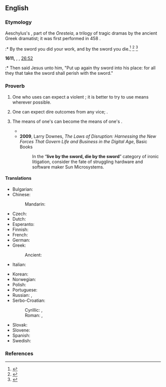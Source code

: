 ==English==

===Etymology===
Aeschylus's ''{{w|Agamemnon (play)|Agamemnon}}'', part of the ''Oresteia'', a trilogy of tragic dramas by the ancient Greek dramatist; it was first performed in 458 {{l|en|BCE}}.
:* By the sword you did your work, and by the sword you die.<ref>{{cite web|url=http://genius.com/Aeschylus-agamamnon-lines-1509-1558-annotated |title=Aeschylus – Agamamnon (Lines 1509-1558) |website=Genius.com |date=2014-08-01 |accessdate=2017-01-15}}</ref> <ref>{{cite book |last=Fagles |first=Robert |date=1984 |title=The Oresteia |url=https://books.google.co.uk/books?id=NtSGKcgMIlIC |location= |publisher=Penguin Books |page= |isbn=9780140443332 |author-link= }}</ref> <ref>{{cite web|url=https://archive.org/stream/oresteiaofaeschy00aescuoft?ref=ol#page/62/mode/2up/search/sword |title=The Agamamnon |website=archive.org |date=1920-01-01 |accessdate=2017-07-26}}</ref>

'''1611,''' {{w|King James Version of the Bible}}, {{w|Gospel of Matthew}}, [[s:Bible (King James)/Matthew#Chapter 26|26:52]]
:* Then said Jesus unto him, "Put up again thy sword into his place: for all they that take the sword shall perish with the sword."

===Proverb===
{{head|en|proverb}}

# One who uses {{l|en|violence}} can expect a violent {{l|en|response}}; it is better to try to use {{l|en|peaceful}} means wherever possible.
# {{lb|en|figuratively}} One can expect dire outcomes from any vice; {{non-gloss definition|used to convey a sense that {{l|en|poetic justice}} is inevitable}}.
# {{lb|en|figuratively}} The means of one's {{l|en|success}} can become the means of one's {{l|en|downfall}}.
#* {{quote-journal|date=October 17 1997|passage=And in Dirk Diggler's most anguished scene, as he shouts at Jack Horner, "I'm ready to shoot my scene RIGHT NOW!" we learn that those who '''live by the sword''' can also '''die by it'''.|author=Roger Ebert|newspaper=Chicago Sun-Times|url=http://www.rogerebert.com/reviews/boogie-nights-1997|Boogie Nights (1997) review}}
#* '''2009''', Larry Downes, ''The Laws of Disruption: Harnessing the New Forces That Govern Life and Business in the Digital Age'', Basic Books {{ISBN|9780465019984}}
#*: In the “'''live by the sword, die by the sword'''” category of ironic litigation, consider the fate of struggling hardware and software maker Sun Microsystems.

====Translations====
{{trans-top|one who uses violence can expect a violent response}}
* Bulgarian: {{t|bg|всички, които се залавят за нож, от нож ще погинат}}
* Chinese:
*: Mandarin: {{t-needed|cmn}}
* Czech: {{t|cs|kdo s čím zachází, s tím také schází}}
* Dutch: {{t|nl|wie leeft bij het zwaard, zal sterven bij het zwaard}}
* Esperanto: {{t|eo|kiu glavon prenas, per glavo pereos}}
* Finnish: {{t|fi|joka miekkaan tarttuu, se miekkaan hukkuu}}
* French: {{t|fr|qui vit par l’épée, périra par l’épée}}
* German: {{t|de|wer das Schwert ergreift, der soll durchs Schwert umkommen}}
* Greek: {{t|el|πάντες όσοι πιάσωσι μάχαιραν διά μαχαίρας θέλουσιν απολεσθή}}
*: Ancient: {{t|grc|πάντες γὰρ οἱ λαβόντες μάχαιραν ἐν μαχαίρῃ ἀπολοῦνται}}
* Italian: {{t|it|chi di spada ferisce, di spada perisce}}
{{trans-mid}}
* Korean: {{t|ko|칼로 흥한자는 칼로 망하리라.|sc=Kore}}
* Norwegian: {{t|no|alle som griper til sverd, skal falle for sverd}}
* Polish: {{t+|pl|kto mieczem wojuje, ten od miecza ginie}}
* Portuguese: {{t|pt|quem vive pela espada, morre pela espada}}
* Russian: {{t|ru|кто с мечо́м к нам придёт, тот от меча́ и поги́бнет}}, {{t|ru|подня́вший меч от меча́ и поги́бнет}}
* Serbo-Croatian:
*: Cyrillic: {{t|sh|ко од мача живи од мача и гине}}, {{t|sh|ко се мача лача од мача и гине}}
*: Roman: {{t|sh|ко od mača živi od mača i gine}}, {{t|sh|кo se mača lača od mača i gine}}
* Slovak: {{t|sk|kto mečom bojuje, mečom zahynie}}
* Slovene: {{t|sl|kdor živi od meča, bo z mečem pokončan}}
* Spanish: {{t|es|quien a hierro mata, a hierro muere}}
* Swedish: {{t|sv|alla som griper till svärd skall dödas med svärd}}
{{trans-bottom}}

===References===
<references/>